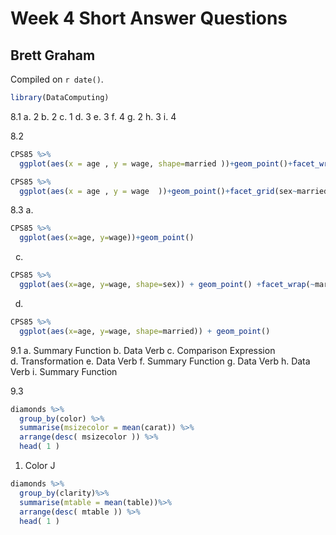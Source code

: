 # Week 4 Short Answer Questions

## Brett Graham

<!-- leave this material as is -->
Compiled on `r date()`.

```r
library(DataComputing)
```
<!-- put your content after this line -->

8.1 
a. 2
b. 2
c. 1
d. 3
e. 3
f. 4
g. 2
h. 3
i. 4

8.2
```r
CPS85 %>%
  ggplot(aes(x = age , y = wage, shape=married ))+geom_point()+facet_wrap(~sector)

```

```r
CPS85 %>%
  ggplot(aes(x = age , y = wage  ))+geom_point()+facet_grid(sex~married)

```

8.3
a.
```r
CPS85 %>%
  ggplot(aes(x=age, y=wage))+geom_point()
```
c.
```r
CPS85 %>%
  ggplot(aes(x=age, y=wage, shape=sex)) + geom_point() +facet_wrap(~married)

```
d.
```r
CPS85 %>%
  ggplot(aes(x=age, y=wage, shape=married)) + geom_point() 
```

9.1
a. Summary Function
b. Data Verb
c. Comparison Expression
d. Transformation
e. Data Verb
f. Summary Function
g. Data Verb
h. Data Verb
i. Summary Function

9.3
```r
diamonds %>% 
  group_by(color) %>% 
  summarise(msizecolor = mean(carat)) %>%
  arrange(desc( msizecolor )) %>%
  head( 1 )
```
1. Color J


```r
diamonds %>% 
  group_by(clarity)%>% 
  summarise(mtable = mean(table))%>% 
  arrange(desc( mtable )) %>% 
  head( 1 )

```